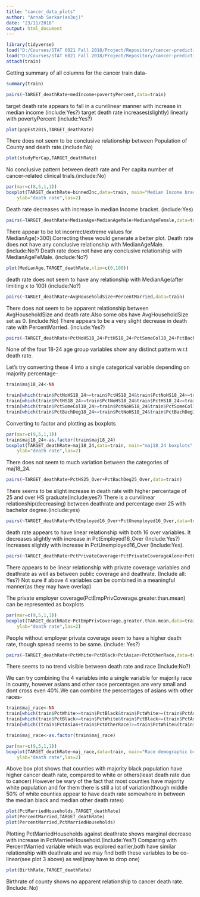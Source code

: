 ```yaml
---
title: "cancer_data_plots"
author: "Arnab Sarkar(as3uj)"
date: "23/11/2018"
output: html_document
---
```


```r
library(tidyverse)
load("D:/Courses/STAT 6021 Fall 2018/Project/Repository/cancer-prediction-project/train_v2.RData")
load("D:/Courses/STAT 6021 Fall 2018/Project/Repository/cancer-prediction-project/test_v2.RData")
attach(train)
```

Getting summary of all columns for the cancer train data-
```r
summary(train)
```


```r
pairs(~TARGET_deathRate+medIncome+povertyPercent,data=train)
```
target death rate appears to fall in a curvilinear manner with increase in median income (include:Yes?)
target death rate increases(slightly) linearly with povertyPercent (include:Yes?)

```r
plot(popEst2015,TARGET_deathRate)
```
There does not seem to be conclusive relationship between Population of County and death rate.(include:No)

```r
plot(studyPerCap,TARGET_deathRate)
```
No conclusive pattern between death rate and Per capita number of cancer-related clinical trials.(include:No)

```r
par(mar=c(8,5,1,1))
boxplot(TARGET_deathRate~binnedInc,data=train, main="Median Income bracket boxplots",
    ylab="death rate",las=2)
```
Death rate decreases with increase in median Income bracket. (include:Yes)

```r
pairs(~TARGET_deathRate+MedianAge+MedianAgeMale+MedianAgeFemale,data=train)
```

There appear to be lot incorrect/extreme values for MedianAge(>300).Correcting these would generate
a better plot.
Death rate does not have any conclusive relationship with MedianAgeMale. (include:No?) 
Death rate does not have any conclusive relationship with MedianAgeFeMale. (include:No?)

```r
plot(MedianAge,TARGET_deathRate,xlim=c(0,100))
```
death rate does not seem to have any relationship with MedianAge(after limiting x to 100) (include:No?)

```r
pairs(~TARGET_deathRate+AvgHouseholdSize+PercentMarried,data=train)
```

There does not seem to be apparent relationship between AvgHouseholdSize and death rate.Also some obs have AvgHouseholdSize set as 0. (include:No)
There appears to be a very slight decrease in death rate with PercentMarried. (include:Yes?)

```r
pairs(~TARGET_deathRate+PctNoHS18_24+PctHS18_24+PctSomeCol18_24+PctBachDeg18_24,data=train)
```

None of the four 18-24 age group variables show any distinct pattern w.r.t death rate.

Let's try converting these 4 into a single categorical variable depending on majority percentage-
```r
train$maj18_24<-NA
```


```r
train[which(train$PctNoHS18_24>=train$PctHS18_24&train$PctNoHS18_24>=train$PctSomeCol18_24&train$PctNoHS18_24>=train$PctBachDeg18_24),'maj18_24']<-'PctNoHS18_24'
train[which(train$PctHS18_24>=train$PctNoHS18_24&train$PctHS18_24>=train$PctSomeCol18_24&train$PctHS18_24>=train$PctBachDeg18_24),'maj18_24']<-'PctHS18_24'
train[which(train$PctSomeCol18_24>=train$PctNoHS18_24&train$PctSomeCol18_24>=train$PctHS18_24&train$PctSomeCol18_24>=train$PctBachDeg18_24),'maj18_24']<-'PctSomeCol18_24'
train[which(train$PctBachDeg18_24>=train$PctNoHS18_24&train$PctBachDeg18_24>=train$PctHS18_24&train$PctBachDeg18_24>=train$PctSomeCol18_24),'maj18_24']<-'PctBachDeg18_24'
```

Converting to factor and plotting as boxplots
```r
par(mar=c(9,5,1,1))
train$maj18_24<-as.factor(train$maj18_24)
boxplot(TARGET_deathRate~maj18_24,data=train, main="maj18_24 boxplots",
    ylab="death rate",las=2)
```

There does not seem to much variation between the categories of maj18_24.

```r
pairs(~TARGET_deathRate+PctHS25_Over+PctBachDeg25_Over,data=train)
```

There seems to be slight increase in death rate with higher percentage of 25 and over HS graduate(include:yes?)
There is a curvilinear relationship(decreasing) between deathrate and percentage over 25 with bachelor degree.(include:yes)

```r
pairs(~TARGET_deathRate+PctEmployed16_Over+PctUnemployed16_Over,data=train)
```

death rate appears to have linear relationship with both 16 over variables.
It decreases slightly with increase in PctEmployed16_Over (Include:Yes?)
Increases slightly with increase in PctUnemployed16_Over (Include:Yes).

```r
pairs(~TARGET_deathRate+PctPrivateCoverage+PctPrivateCoverageAlone+PctPublicCoverage+PctPublicCoverageAlone,data=train)
```

There appears to be linear relationship with private coverage variables and deathrate as well as between
public coverage and deathrate. (Include all: Yes?)
Not sure if above 4 variables can be combined in a meaningful manner(as they may have overlap)

The private employer coverage(PctEmpPrivCoverage.greater.than.mean) can be represented as boxplots
```r
par(mar=c(9,5,1,1))
boxplot(TARGET_deathRate~PctEmpPrivCoverage.greater.than.mean,data=train, main="employer private coverage boxplots",
    ylab="death rate",las=2)
```

People without employer private coverage seem to have a higher death rate, though spread seems to be same. (include: Yes?)

```r
pairs(~TARGET_deathRate+PctWhite+PctBlack+PctAsian+PctOtherRace,data=train)
```

There seems to no trend visible between death rate and race (Include:No?)

We can try combining the 4 variables into a single variable for majority race in county,
however asians and other race percentages are very small and dont cross even 40%.We can
combine the percentages of asians with other races-

```r
train$maj_race<-NA
train[which(train$PctWhite>=train$PctBlack&train$PctWhite>=(train$PctAsian+train$PctOtherRace)),'maj_race']<-'White'
train[which(train$PctBlack>=train$PctWhite&train$PctBlack>=(train$PctAsian+train$PctOtherRace)),'maj_race']<-'Black'
train[which((train$PctAsian+train$PctOtherRace)>=train$PctWhite&(train$PctAsian+train$PctOtherRace)>=train$PctBlack),'maj_race']<-'Other'

train$maj_race<-as.factor(train$maj_race)

par(mar=c(9,5,1,1))
boxplot(TARGET_deathRate~maj_race,data=train, main="Race demographic boxplots",
    ylab="death rate",las=2)
```

Above box plot shows that counties with majority black population have higher cancer death rate,
compared to white or others(least death rate due to cancer)
However be wary of the fact that most counties have majority white population and for them there
is still a lot of variation(though middle 50% of white counties appear to have death rate somewhere
in between the median black and median other death rates)


```r
plot(PctMarriedHouseholds,TARGET_deathRate)
plot(PercentMarried,TARGET_deathRate)
plot(PercentMarried,PctMarriedHouseholds)
```
Plotting PctMarriedHouseholds against deathrate shows marginal decrease with increase in PctMarriedHousehold.(Include:Yes?)
Comparing with PercentMarried variable which was explored earlier,both have similar relationship with deathrate and we may find both these variables to be co-linear(see plot 3 above) as well(may have to drop one)

```r
plot(BirthRate,TARGET_deathRate)
```
Birthrate of county shows no apparent relationship to cancer death rate. (Include: No)
